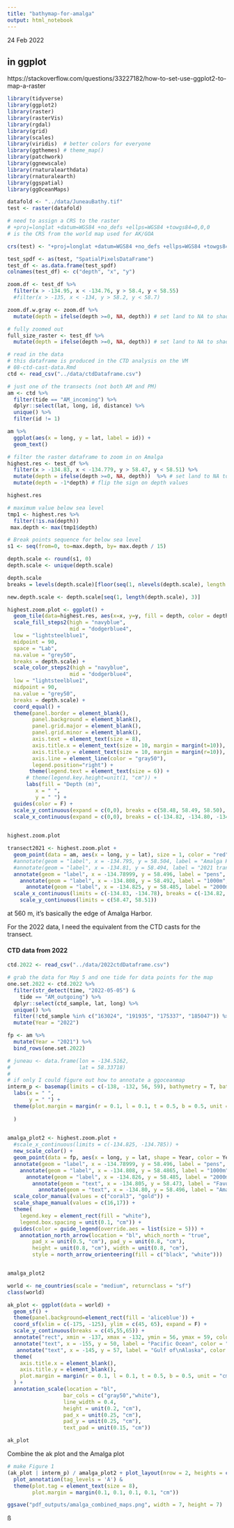 ```yaml
---
title: "bathymap-for-amalga"
output: html_notebook
---
```


24 Feb 2022

## in ggplot

https://stackoverflow.com/questions/33227182/how-to-set-use-ggplot2-to-map-a-raster

```r
library(tidyverse)
library(ggplot2)
library(raster)
library(rasterVis)
library(rgdal)
library(grid)
library(scales)
library(viridis)  # better colors for everyone
library(ggthemes) # theme_map()
library(patchwork)
library(ggnewscale)
library(rnaturalearthdata)
library(rnaturalearth)
library(ggspatial)
library(ggOceanMaps)

```

```r
datafold <- "../data/JuneauBathy.tif"
test <- raster(datafold) 

# need to assign a CRS to the raster
# +proj=longlat +datum=WGS84 +no_defs +ellps=WGS84 +towgs84=0,0,0
# is the CRS from the world map used for AK/GOA

crs(test) <- "+proj=longlat +datum=WGS84 +no_defs +ellps=WGS84 +towgs84=0,0,0"
```


```r
test_spdf <- as(test, "SpatialPixelsDataFrame")
test_df <- as.data.frame(test_spdf)
colnames(test_df) <- c("depth", "x", "y")

zoom.df <- test_df %>%
  filter(x > -134.95, x < -134.76, y > 58.4, y < 58.55)
  #filter(x > -135, x < -134, y > 58.2, y < 58.7) 

zoom.df.w.gray <- zoom.df %>%
  mutate(depth = ifelse(depth >=0, NA, depth)) # set land to NA to shade it gray

# fully zoomed out
full_size_raster <- test_df %>%
  mutate(depth = ifelse(depth >=0, NA, depth)) # set land to NA to shade it gray
```


```r
# read in the data
# this dataframe is produced in the CTD analysis on the VM
# 08-ctd-cast-data.Rmd
ctd <- read_csv("../data/ctdDataframe.csv")

# just one of the transects (not both AM and PM)
am <- ctd %>%
  filter(tide == "AM_incoming") %>%
  dplyr::select(lat, long, id, distance) %>%
  unique() %>%
  filter(id != 1)

am %>%
  ggplot(aes(x = long, y = lat, label = id)) +
  geom_text()
```


```r
# filter the raster dataframe to zoom in on Amalga
highest.res <- test_df %>%
  filter(x > -134.83, x < -134.779, y > 58.47, y < 58.51) %>%
  mutate(depth = ifelse(depth >=0, NA, depth))  %>% # set land to NA to shade it gray
  mutate(depth = -1*depth) # flip the sign on depth values

highest.res
```
```r
# maximum value below sea level
tmp1 <- highest.res %>%
  filter(!is.na(depth))
 max.depth <- max(tmp1$depth)

# Break points sequence for below sea level
s1 <- seq(from=0, to=max.depth, by= max.depth / 15)

depth.scale <- round(s1, 0)
depth.scale <- unique(depth.scale)

depth.scale
breaks = levels(depth.scale)[floor(seq(1, nlevels(depth.scale), length.out = 10))]

new.depth.scale <- depth.scale[seq(1, length(depth.scale), 3)]
```

```r
highest.zoom.plot <- ggplot() +  
  geom_tile(data=highest.res, aes(x=x, y=y, fill = depth, color = depth)) + 
  scale_fill_steps2(high = "navyblue",
                    mid = "dodgerblue4",
  low = "lightsteelblue1",
  midpoint = 90,
  space = "Lab",
  na.value = "grey50",
  breaks = depth.scale) +
  scale_color_steps2(high = "navyblue",
                    mid = "dodgerblue4",
  low = "lightsteelblue1",
  midpoint = 90,
  na.value = "grey50",
  breaks = depth.scale) +
  coord_equal() +
  theme(panel.border = element_blank(),
        panel.background = element_blank(),
        panel.grid.major = element_blank(),
        panel.grid.minor = element_blank(),
        axis.text = element_text(size = 8),
        axis.title.x = element_text(size = 10, margin = margin(t=10)),
        axis.title.y = element_text(size = 10, margin = margin(r=10)),
        axis.line = element_line(color = "gray50"),
        legend.position="right") +
       theme(legend.text = element_text(size = 6)) + 
      # theme(legend.key.height=unit(1, "cm")) +
      labs(fill = "Depth (m)",
         x = " ",
         y = " ") +
  guides(color = F) +
  scale_y_continuous(expand = c(0,0), breaks = c(58.48, 58.49, 58.50), labels = c("58.48°N", "58.49°N", "58.50°N")) +
  scale_x_continuous(expand = c(0,0), breaks = c(-134.82, -134.80, -134.78), labels = c("134.82°W", "134.80°W", "134.78°W")) # add labels for W and N
  

highest.zoom.plot
```


```r
transect2021 <- highest.zoom.plot +
  geom_point(data = am, aes(x = long, y = lat), size = 1, color = "red") +
  #annotate(geom = "label", x = -134.795, y = 58.504, label = "Amalga Harbor", size = 4) +
  #annotate(geom = "label", x = -134.81, y = 58.494, label = "2021 transect", size = 3, fontface = "bold") +
  annotate(geom = "label", x = -134.78999, y = 58.496, label = "pens", size = 3, color = "black") +
    annotate(geom = "label", x = -134.808, y = 58.492, label = "1000m", size = 3, color = "black") +
      annotate(geom = "label", x = -134.825, y = 58.485, label = "2000m", size = 3, color = "black") +
  scale_x_continuous(limits = c(-134.83, -134.78), breaks = c(-134.82, -134.80, -134.78)) +
    scale_y_continuous(limits = c(58.47, 58.51)) 

```
at 560 m, it's basically the edge of Amalga Harbor.


For the 2022 data, I need the equivalent from the CTD casts for the transect.

#### CTD data from 2022


```r
ctd.2022 <- read_csv("../data/2022ctdDataframe.csv")

# grab the data for May 5 and one tide for data points for the map
one.set.2022 <- ctd.2022 %>%
  filter(str_detect(time, "2022-05-05") &
    tide == "AM_outgoing") %>%
  dplyr::select(ctd_sample, lat, long) %>%
  unique() %>%
  filter(!ctd_sample %in% c("163024", "191935", "175337", "185047")) %>%
  mutate(Year = "2022")

fp <- am %>%
  mutate(Year = "2021") %>%
  bind_rows(one.set.2022)

```

```r
# juneau <- data.frame(lon = -134.5162,
#                      lat = 58.33718)
#                      
# if only I could figure out how to annotate a ggoceanmap                   
interm_p <- basemap(limits = c(-138, -132, 56, 59), bathymetry = T, bathy.style = "rcb", rotate = T) +
  labs(x = " ",
       y = " ") +
  theme(plot.margin = margin(r = 0.1, l = 0.1, t = 0.5, b = 0.5, unit = "cm")
    
  )
  
```


```r
amalga_plot2 <- highest.zoom.plot +
  #scale_x_continuous(limits = c(-134.825, -134.785)) +
  new_scale_color() +
  geom_point(data = fp, aes(x = long, y = lat, shape = Year, color = Year), size = 1.5) +
  annotate(geom = "label", x = -134.78999, y = 58.496, label = "pens", size = 3, color = "black") +
    annotate(geom = "label", x = -134.808, y = 58.4865, label = "1000m", size = 3, color = "black") +
      annotate(geom = "label", x = -134.826, y = 58.485, label = "2000m", size = 3, color = "black") +
        annotate(geom = "text", x = -134.805, y = 58.473, label = "Favorite Channel", size = 4, color = "white") +
          annotate(geom = "text", x = -134.80, y = 58.496, label = "Amalga Harbor", size = 4, color = "white") +
  scale_color_manual(values = c("coral3", "gold")) +
  scale_shape_manual(values = c(16,17)) +
  theme(
    legend.key = element_rect(fill = "white"),
    legend.box.spacing = unit(0.1, "cm")) +
  guides(color = guide_legend(override.aes = list(size = 5))) +
    annotation_north_arrow(location = "bl", which_north = "true", 
        pad_x = unit(0.5, "cm"), pad_y = unit(0.8, "cm"),
        height = unit(0.8, "cm"), width = unit(0.8, "cm"),
        style = north_arrow_orienteering(fill = c("black", "white")))


amalga_plot2
```

```r
world <- ne_countries(scale = "medium", returnclass = "sf")
class(world)

ak_plot <- ggplot(data = world) +
  geom_sf() +
  theme(panel.background=element_rect(fill = 'aliceblue')) +
  coord_sf(xlim = c(-175, -125), ylim = c(45, 65), expand = F) +
  scale_y_continuous(breaks = c(45,55,65)) +
  annotate("rect", xmin = -137, xmax = -132, ymin = 56, ymax = 59, color = "red", fill = NA) +
  annotate("text", x = -155, y = 50, label = "Pacific Ocean", color = "gray20", size = 3.5) +
   annotate("text", x = -145, y = 57, label = "Gulf of\nAlaska", color = "gray20", size = 3) +
  theme(
    axis.title.x = element_blank(),
    axis.title.y = element_blank(),
    plot.margin = margin(r = 0.1, l = 0.1, t = 0.5, b = 0.5, unit = "cm")
  ) +
  annotation_scale(location = "bl", 
                  bar_cols = c("gray50","white"),
                  line_width = 0.4,
                  height = unit(0.2, "cm"),
                  pad_x = unit(0.25, "cm"),
                  pad_y = unit(0.25, "cm"),
                  text_pad = unit(0.15, "cm"))

ak_plot
```



Combine the ak plot and the Amalga plot
```r
# make Figure 1
(ak_plot | interm_p) / amalga_plot2 + plot_layout(nrow = 2, heights = c(2,3)) +
  plot_annotation(tag_levels = 'A') &
  theme(plot.tag = element_text(size = 8),
        plot.margin = margin(0.1, 0.1, 0.1, 0.1, "cm"))

ggsave("pdf_outputs/amalga_combined_maps.png", width = 7, height = 7)

```




ß